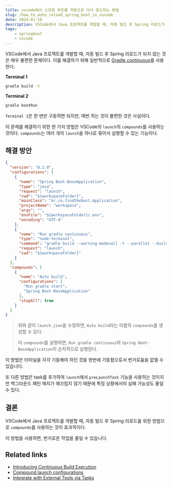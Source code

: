 ```yaml
---
title: vscode에서 스프링 부트를 자동으로 다시 로드하는 방법
slug: /how_to_auto_reload_spring_boot_in_vscode
date: 2024-01-10
description: VSCode에서 Java 프로젝트를 개발할 때, 자동 빌드 후 Spring 리로드가 되지 않는 것은 매우 불편한 문제이다. 이를 해결해 봅시다.
tags:
    - springboot
    - vscode
---
```


VSCode에서 Java 프로젝트를 개발할 때, 자동 빌드 후 Spring 리로드가 되지 않는 것은 매우 불편한 문제이다.
이를 해결하기 위해 일반적으로 [Gradle continuous](https://blog.gradle.org/introducing-continuous-build)를 사용한다.

**Terminal 1**
```bash
gradle build -t
```

**Terminal 2**
```bash
gradle bootRun
```

`Terminal 1`은 한 번만 구동하면 되지만, 매번 하는 것이 불편한 것은 사실이다.

이 문제를 해결하기 위한 한 가지 방법은 VSCode의 `launch`의 `compounds`를 사용하는 것이다. `compounds`는 여러 개의 `launch`을 하나로 묶어서 실행할 수 있는 기능이다.

## 해결 방안

```json
{
  "version": "0.2.0",
  "configurations": [
    {
      "name": "Spring Boot-BaseApplication",
      "type": "java",
      "request": "launch",
      "cwd": "${workspaceFolder}",
      "mainClass": "kr.co.findthebest.Application",
      "projectName": "workspace",
      "args": "",
      "envFile": "${workspaceFolder}/.env",
      "encoding": "UTF-8"
    },
    {
      "name": "Run gradle continuous",
      "type": "node-terminal",
      "command": "gradle build --warning-mode=all -t --parallel --build-cache --configuration-cache",
      "request": "launch",
      "cwd": "${workspaceFolder}"
    }
  ],
  "compounds": [
    {
      "name": "Auto build",
      "configurations": [
        "Run gradle start",
        "Spring Boot-BaseApplication"
      ],
      "stopAll": true
    }
  ]
}
```

> 위와 같이 `launch.json`을 수정하면, `Auto build`라는 이름의 `compounds`를 생성할 수 있다.
> 
> 이 `compounds`를 실행하면, `Run gradle continuous`와 `Spring Boot-BaseApplication`이 순차적으로 실행된다.

이 방법은 터미널을 각각 기동해야 하던 것을 한번에 기동함으로서 번거로움을 없앨 수 있습니다.

또 다른 방법은 task를 추가하여 `launch`에서 `preLaunchTask` 기능을 사용하는 것이지만 백그라운드 패턴 매치가 매끄럽지 않기 때문에 특정 상황에서의 실패 가능성도 줄일 수 있다.

## 결론

VSCode에서 Java 프로젝트를 개발할 때, 자동 빌드 후 Spring 리로드를 위한 방법으로 `compounds`를 사용하는 것이 효과적이다.

이 방법을 사용하면, 번거로운 작업을 줄일 수 있습니다.

## Related links

- [Introducing Continuous Build Execution](https://blog.gradle.org/introducing-continuous-build)
- [Compound launch configurations](https://code.visualstudio.com/docs/editor/debugging#_compound-launch-configurations)
- [Integrate with External Tools via Tasks](https://code.visualstudio.com/docs/editor/tasks)
